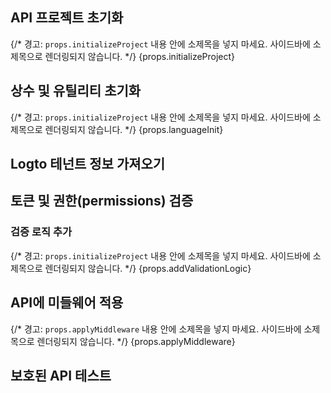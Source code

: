

<BeforeYouStart framework={props.framework} />

<PermissionModelsOverview />

<QuickPreparationSteps />

## API 프로젝트 초기화

{/* 경고: `props.initializeProject` 내용 안에 소제목을 넣지 마세요. 사이드바에 소제목으로 렌더링되지 않습니다. */}
{props.initializeProject}

## 상수 및 유틸리티 초기화

<InitConstsAndUtils />

{/* 경고: `props.initializeProject` 내용 안에 소제목을 넣지 마세요. 사이드바에 소제목으로 렌더링되지 않습니다. */}
{props.languageInit}

## Logto 테넌트 정보 가져오기

<RetrieveInfoAboutLogtoTenant />

## 토큰 및 권한(permissions) 검증

<ValidateTokenAndPermissions />

### 검증 로직 추가

{/* 경고: `props.initializeProject` 내용 안에 소제목을 넣지 마세요. 사이드바에 소제목으로 렌더링되지 않습니다. */}
{props.addValidationLogic}

## API에 미들웨어 적용

{/* 경고: `props.applyMiddleware` 내용 안에 소제목을 넣지 마세요. 사이드바에 소제목으로 렌더링되지 않습니다. */}
{props.applyMiddleware}

## 보호된 API 테스트

<TestYourImplementation />

<FurtherReading />
